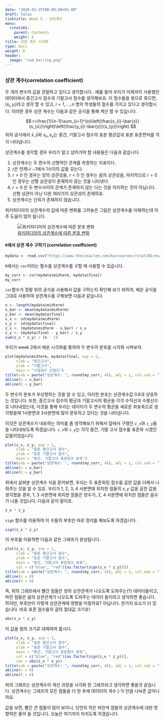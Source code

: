 ```yaml
---
date: "2020-03-25T00:00:00+01:00"
draft: false
linktitle: Week 5 - 상관계수
menu:
  rstat101:
    parent: Contents
    weight: 6
title: 상관 계수 시각화
type: docs
weight: 6
header:
  image: "red_herring.png"
---
```


## 

### 상관 계수(correlation coefficient)

두 개의 변수의 값을 관찰하고 있다고 생각합시다.. 예를 들어 우리가 이제까지 사용했던 데이터에서 중간고사 점수과 기말고사 점수를 생각해보죠. 이 점수들을 쌍으로 묶으면, $(x_i, y_i)$라고 생각 할 수 있고, $i = 1, ..., n$ 명의 학생들의 점수를 가지고 있다고 생각합시다. 이러한 경우 상관 계수는 다음과 같은 공식을 통해 계산 할 수 있습니다.

$$
r=\frac{1}{n-1}\sum_{i=1}^{n}\left(\frac{x_{i}-\bar{x}}{s_{x}}\right)\left(\frac{y_{i}-\bar{y}}{s_{y}}\right)
$$
위의 공식에서 $\bar{x}, \bar{y}$와 $s_x, s_y$는 중간, 기말고사 점수의 표본 평균값과 표본 표준편차를 각각 나타냅니다.

상관계수를 생각할 경우 우리가 알고 넘어가야 할 내용들은 다음과 같습니다.

1. 상관계수는 두 편수의 선형적인 관계를 측정하는 지표이다.
1. $r$은 언제나 $-1$에서 $1$사이의 값을 갖는다.
1. $r>0$ 인 경우는 양의 상관성을, $r<0$ 인 경우는 음의 상관성을, 마지막으로 $r=0$인 경우는 선형 상관성이 존재하지 않는 것을 나타낸다.
1. $r=0$ 은 두 변수사이의 관계가 존재하지 않는 다는 것을 의미하는 것이 아닙니다. 선형 상관이 아닌 다른 여러가지 상관성이 존재하죠.
1. 상관계수는 단위가 존재하지 않습니다.

위키피디아의 상관계수의 값에 따른 변화를 그려놓은 그림은 상관계수를 이해하는데 아주 도움이 많이 됩니다.

<div align = "center">
![[위키피디아의 상관계수에 따른 분포 변화](https://en.wikipedia.org/wiki/Correlation_and_dependence)](https://upload.wikimedia.org/wikipedia/commons/d/d4/Correlation_examples2.svg)
</div>

#### `R`에서 상관 계수 구하기 (correlation coefficient)

```r
mydata <- read.csv("https://www.theissaclee.com/ko/courses/rstat101/examscore.csv", header = TRUE)
```

`R`에서는 `cor`이라는 함수를 상관계수를 구할 때 사용할 수 있습니다. 
```r
my_corr <- cor(mydata$midterm, mydata$final)
my_corr
```

`cor`함수가 정말 위의 공식을 사용해서 값을 구하는지 확인해 보기 위하여, 배운 공식을 그대로 사용하여 상관계수를 구해보면 다음과 같습니다.

```r
n <- length(mydata$midterm)
x_bar <- mean(mydata$midterm)
y_bar <- mean(mydata$final)
s_x <- sd(mydata$midterm)
s_y <- sd(mydata$final)
z_x <- (mydata$midterm - x_bar) / s_x
z_y <- (mydata$final - y_bar) / s_y
sum(z_x * z_y) / (n - 1)
```

우리가 week 2에서 배운 시각화를 통하여 두 변수의 분포를 시각화 시켜보자.

```r
plot(mydata$midterm, mydata$final, asp = 1,
     xlab = "중간고사", 
     ylab = "기말고사",
     main = "시험점수 산점도")
title(sub = paste("상관계수: ", round(my_corr, 4)), adj = 1, col.sub = "red")
abline(v = x_bar)
abline(h = y_bar)
```

두 변수의 분포가 우상향하는 것을 알 수 있고, 이러한 분포는 상관계수값 0.6과 상응하는 것입니다. 또한, 중간고사 점수의 평균과 기말고사의 평균을 각각 수직선과 수평선으로 나타내었는데, 이것을 통해 우리는 데이터가 두 변수의 평균을 새로운 좌표축으로 생각했을때 1사분면과 3사분면에 많이 분포하고 있다는 것을 나타냅니다.

이것은 상관계수가 내포하는 의미를 좀 생각해보기 위해서 앞에서 구했던 `z_x`와 `z_y`들을 나타내보도록 하겠습니다. `z_x`와 `z_y`는 각각 중간, 기말 고사 점수를 표준화 시켰던 값들이었습니다.

```r
plot(z_x, z_y, asp = 1,
     xlab = "표준 중간고사 점수", 
     ylab = "표준 기말고사 점수",
     main = "중간, 기말고사 표준점수 분포")
title(sub = paste("상관계수: ", round(my_corr, 4)), adj = 1, col.sub = "red")
abline(v = x_bar)
abline(h = y_bar)
```

위에서 살펴본 상관계수 식을 뜯어보면, 우리는 두 표준화된 점수를 곱한 값을 더해서 나줘주는 것을 알 수 있죠. 우리가 1, 2, 3, 4 사분면에 위치한 점들의 $x, y$ 값을 곱한 값을 생각했을 경우, 1, 3 사분면에 위치한 점들은 양수가, 2, 4 사분면에 위치한 점들은 음수가 나올 것입니다. 다음과 같이 말이죠.

```r
z_x * z_y
```

`sign` 함수를 이용하여 이 수들의 부호만 따로 정리를 해보도록 하겠습니다.

```r
sign(z_x * z_y)
```

이 부호를 이용하면 다음과 같은 그래프가 완성됩니다.

```r
plot(z_x, z_y, asp = 1,
     xlab = "표준 중간고사 점수", 
     ylab = "표준 기말고사 점수",
     main = "중간, 기말고사 표준점수 분포",
     col = c("blue", "red")[as.factor(sign(z_x * z_y))])
title(sub = paste("상관계수: ", round(my_corr, 4)), adj = 1, col.sub = "red")
abline(v = 0)
abline(h = 0)
```

즉, 위의 그래프에서 빨간 점들은 양의 상관관계가 나오도록 도와주는(?) 데이터들이고, 파란 점들은 음의 상관관계가 나오도록 도와주는 데이터 들이라고 생각하면 좋습니다. 하지만, 부호만이 이렇게 상관관계에 영향을 미칠까요? 아닙니다. 한가지 요소가 더 있습니다. 바로 표준 점수들의 곱의 절대값 크기죠!

```r
abs(z_x * z_y)
```

이 값을 점의 크기로 대체하여 봅시다.

```r
plot(z_x, z_y, asp = 1,
     xlab = "표준 중간고사 점수", 
     ylab = "표준 기말고사 점수",
     main = "중간, 기말고사 표준점수 분포",
     col = c("blue", "red")[as.factor(sign(z_x * z_y))],
     cex = abs(z_x * z_y))
title(sub = paste("상관계수: ", round(my_corr, 4)), adj = 1, col.sub = "red")
abline(v = 0)
abline(h = 0)
```

위의 그래프는 상관계수의 계산 과정을 시각화 한 그래프라고 생각하면 좋을것 같습니다. 상관계수는 그래프의 모든 점들을 더 한 후에 데이터의 개수 (-1) 만큼 나눠준 값이니까요.

값을 보면, 빨간 큰 점들이 많이 보이니, 당연히 작은 파란색 점들의 상관계수에 대한 영향력은 줄어 들 것입니다. 오늘은 여기까지 마치도록 하겠습니다. 
